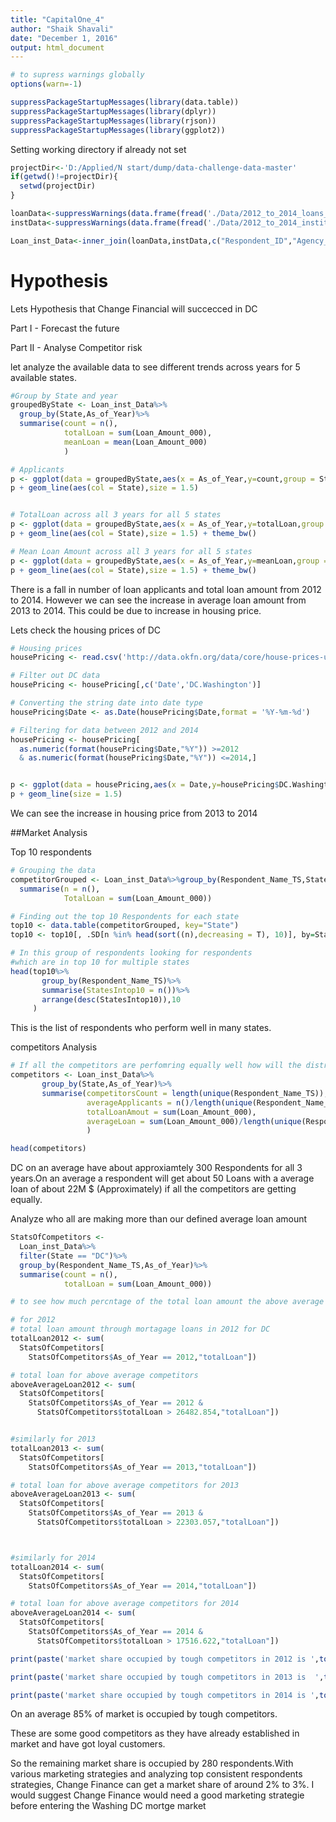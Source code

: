 ---
title: "CapitalOne_4"
author: "Shaik Shavali"
date: "December 1, 2016"
output: html_document
---

```{r}

# to supress warnings globally
options(warn=-1)

suppressPackageStartupMessages(library(data.table))
suppressPackageStartupMessages(library(dplyr))
suppressPackageStartupMessages(library(rjson))
suppressPackageStartupMessages(library(ggplot2))

```

  Setting working directory if already not set

```{r}

projectDir<-'D:/Applied/N start/dump/data-challenge-data-master'
if(getwd()!=projectDir){
  setwd(projectDir)  
}
```


```{r}
loanData<-suppressWarnings(data.frame(fread('./Data/2012_to_2014_loans_data.csv',na.strings=c(NA,""," "))))
instData<-suppressWarnings(data.frame(fread('./Data/2012_to_2014_institutions_data.csv',na.strings=c(NA,""," "))))

Loan_inst_Data<-inner_join(loanData,instData,c("Respondent_ID","Agency_Code","As_of_Year"))

```

# Hypothesis

Lets Hypothesis that Change Financial will succecced in DC

Part I - Forecast the future

Part II - Analyse Competitor risk
 
let analyze the available data to see different trends across years for 5 available states.

```{r}

#Group by State and year
groupedByState <- Loan_inst_Data%>%
  group_by(State,As_of_Year)%>%
  summarise(count = n(),
            totalLoan = sum(Loan_Amount_000),
            meanLoan = mean(Loan_Amount_000)
            )

# Applicants
p <- ggplot(data = groupedByState,aes(x = As_of_Year,y=count,group = State ))
p + geom_line(aes(col = State),size = 1.5) 


# TotalLoan across all 3 years for all 5 states
p <- ggplot(data = groupedByState,aes(x = As_of_Year,y=totalLoan,group = State ))
p + geom_line(aes(col = State),size = 1.5) + theme_bw()

# Mean Loan Amount across all 3 years for all 5 states
p <- ggplot(data = groupedByState,aes(x = As_of_Year,y=meanLoan,group = State ))
p + geom_line(aes(col = State),size = 1.5) + theme_bw()

```

There is a fall in number of loan applicants and total loan amount from 2012 to 2014. However we can see the increase in average loan amount from 2013 to 2014. This could be due to increase in housing price.

Lets check the housing prices of DC

```{r}
# Housing prices
housePricing <- read.csv('http://data.okfn.org/data/core/house-prices-us/r/cities.csv')

# Filter out DC data
housePricing <- housePricing[,c('Date','DC.Washington')]

# Converting the string date into date type
housePricing$Date <- as.Date(housePricing$Date,format = '%Y-%m-%d')

# Filtering for data between 2012 and 2014
housePricing <- housePricing[
  as.numeric(format(housePricing$Date,"%Y")) >=2012 
  & as.numeric(format(housePricing$Date,"%Y")) <=2014,]


p <- ggplot(data = housePricing,aes(x = Date,y=housePricing$DC.Washington))
p + geom_line(size = 1.5)

```

We can see the increase in housing price from 2013 to 2014

##Market Analysis

Top 10 respondents 

```{r}
# Grouping the data
competitorGrouped <- Loan_inst_Data%>%group_by(Respondent_Name_TS,State)%>%
  summarise(n = n(),
            TotalLoan = sum(Loan_Amount_000))

# Finding out the top 10 Respondents for each state
top10 <- data.table(competitorGrouped, key="State")
top10 <- top10[, .SD[n %in% head(sort((n),decreasing = T), 10)], by=State]

# In this group of respondents looking for respondents 
#which are in top 10 for multiple states  
head(top10%>%
       group_by(Respondent_Name_TS)%>%
       summarise(StatesIntop10 = n())%>%
       arrange(desc(StatesIntop10)),10
     )

```
 This is the list of respondents who perform well in many states.
 
 competitors Analysis
 
```{r}

# If all the competitors are perfomring equally well how will the distribution of loan applicants will be
competitors <- Loan_inst_Data%>%
       group_by(State,As_of_Year)%>%
       summarise(competitorsCount = length(unique(Respondent_Name_TS)),
                 averageApplicants = n()/length(unique(Respondent_Name_TS)),
                 totalLoanAmout = sum(Loan_Amount_000),
                 averageLoan = sum(Loan_Amount_000)/length(unique(Respondent_Name_TS))
                 )

head(competitors)

```
DC on an average have about approxiamtely 300 Respondents for all 3 years.On an average a respondent will get about 50 Loans with a average loan of about 22M $  (Approximately) if all the competitors are getting equally. 

Analyze who all are making more than our defined average loan amount

```{r}

StatsOfCompetitors <-
  Loan_inst_Data%>%
  filter(State == "DC")%>%
  group_by(Respondent_Name_TS,As_of_Year)%>%
  summarise(count = n(),
            totalLoan = sum(Loan_Amount_000))

# to see how much percntage of the total loan amount the above average competitors take from the total loan amount in DC

# for 2012
# total loan amount through mortagage loans in 2012 for DC
totalLoan2012 <- sum(
  StatsOfCompetitors[
    StatsOfCompetitors$As_of_Year == 2012,"totalLoan"])

# total loan for above average competitors
aboveAverageLoan2012 <- sum(
  StatsOfCompetitors[
    StatsOfCompetitors$As_of_Year == 2012 &
      StatsOfCompetitors$totalLoan > 26482.854,"totalLoan"])


#similarly for 2013
totalLoan2013 <- sum(
  StatsOfCompetitors[
    StatsOfCompetitors$As_of_Year == 2013,"totalLoan"])

# total loan for above average competitors for 2013
aboveAverageLoan2013 <- sum(
  StatsOfCompetitors[
    StatsOfCompetitors$As_of_Year == 2013 &
      StatsOfCompetitors$totalLoan > 22303.057,"totalLoan"])



#similarly for 2014
totalLoan2014 <- sum(
  StatsOfCompetitors[
    StatsOfCompetitors$As_of_Year == 2014,"totalLoan"])

# total loan for above average competitors for 2014
aboveAverageLoan2014 <- sum(
  StatsOfCompetitors[
    StatsOfCompetitors$As_of_Year == 2014 &
      StatsOfCompetitors$totalLoan > 17516.622,"totalLoan"])
```


```{r,echo = FALSE}

print(paste('market share occupied by tough competitors in 2012 is ',toString(round(aboveAverageLoan2012*100/totalLoan2012),2)))

print(paste('market share occupied by tough competitors in 2013 is  ',toString(round(aboveAverageLoan2013*100/totalLoan2013),2)))

print(paste('market share occupied by tough competitors in 2014 is ',toString(round(aboveAverageLoan2014*100/totalLoan2014),2)))

```

On an average 85% of market is occupied by tough competitors.

These are some good competitors as they have already established in market and have got loyal customers.

So the remaining market share is occupied by 280 respondents.With various marketing strategies and analyzing top consistent respondents strategies, Change Finance can get a market share of around 2% to 3%. I would suggest Change Finance would need a good marketing strategie before entering the Washing DC mortge market
